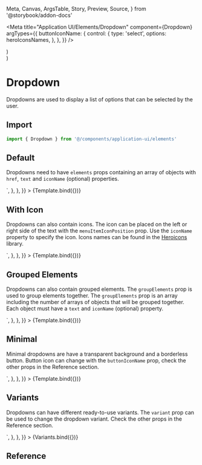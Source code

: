   Meta,
  Canvas,
  ArgsTable,
  Story,
  Preview,
  Source,
} from '@storybook/addon-docs'

<Meta
  title="Application UI/Elements/Dropdown"
  component={Dropdown}
  argTypes={{
    buttonIconName: {
      control: {
        type: 'select',
        options: heroIconsNames,
      },
    },
  }}
/>

  <div
    style={{ minHeight: '280px' }}
    className="bg-slate-100 flex justify-center"
  >
    <Dropdown {...args} />
  </div>
)

  <div style={{ minHeight: '240px' }}>
    <div style={{ maxWidth: '440px' }} className="flex gap-2 flex-wrap mx-auto">
      <Dropdown {...args} />
      <Dropdown {...args} variant="secondary" />
      <Dropdown {...args} variant="success" />
      <Dropdown {...args} variant="danger" />
      <Dropdown {...args} variant="warning" />
      <Dropdown {...args} variant="info" />
      <Dropdown {...args} variant="light" />
      <Dropdown {...args} variant="dark" />
    </div>
  </div>
)

# Dropdown

Dropdowns are used to display a list of options that can be selected by the user.

## Import

```js
import { Dropdown } from '@/components/application-ui/elements'
```

## Default

Dropdowns need to have `elements` props containing an array of objects with `href`, `text` and `iconName` (optional) properties.

<Canvas>
  <Story
    name="Default"
    args={{
      elements: [{ text: 'Link 1' }, { text: 'Link 2' }, { text: 'Link 3' }],
      buttonText: 'Dropdown',
    }}
    parameters={{
      docs: {
        source: {
          code: `<Dropdown
  elements={[
    { text: 'Link 1' },
    { text: 'Link 2' },
    { text: 'Link 3' },
  ]}
  buttonText="Dropdown"
/>`,
        },
      },
    }}
  >
    {Template.bind({})}
  </Story>
</Canvas>

## With Icon

Dropdowns can also contain icons. The icon can be placed on the left or right side of the text with the `menuItemIconPosition` prop. Use the `iconName` property to specify the icon. Icons names can be found in the [Heroicons](https://heroicons.com/) library.

<Canvas>
  <Story
    name="With Icon"
    args={{
      elements: [
        { text: 'Link 1', iconName: 'academic-cap', href: '#' },
        { text: 'Link 2', iconName: 'adjustments-vertical', href: '#' },
        { text: 'Link 3', iconName: 'arrow-up-tray', href: '#' },
      ],
      buttonText: 'Dropdown',
    }}
    parameters={{
      docs: {
        source: {
          code: `<Dropdown
  elements={[
    { text: 'Link 1', iconName: 'academic-cap', href: '#' },
    { text: 'Link 2', iconName: 'adjustments-vertical', href: '#' },
    { text: 'Link 3', iconName: 'arrow-up-tray', href: '#' },
  ]}
  buttonText="Dropdown"
/>`,
        },
      },
    }}
  >
    {Template.bind({})}
  </Story>
</Canvas>

## Grouped Elements

Dropdowns can also contain grouped elements. The `groupElements` prop is used to group elements together. The `groupElements` prop is an array including the number of arrays of objects that will be grouped together. Each object must have a `text` and `iconName` (optional) property.

<Canvas>
  <Story
    name="Grouped Elements"
    args={{
      groupElements: [
        [
          { text: 'Link 1', iconName: 'academic-cap', href: '#' },
          { text: 'Link 2', iconName: 'adjustments-vertical', href: '#' },
          { text: 'Link 3', iconName: 'arrow-up-tray', href: '#' },
        ],
        [
          { text: 'Link 1', iconName: 'arrow-trending-down', href: '#' },
          { text: 'Link 2', iconName: 'arrows-right-left', href: '#' },
        ],
      ],
      buttonText: 'Dropdown',
    }}
    parameters={{
      docs: {
        source: {
          code: `<Dropdown
  groupElements={[
    [
      { text: 'Link 1', iconName: 'academic-cap', href: '#' },
      { text: 'Link 2', iconName: 'adjustments-vertical', href: '#' },
      { text: 'Link 3', iconName: 'arrow-up-tray', href: '#' },
    ],
    [
      { text: 'Link 1', iconName: 'arrow-trending-down', href: '#' },
      { text: 'Link 2', iconName: 'arrows-right-left', href: '#' },
    ],
  ]}
  buttonText="Dropdown"
/>`,
        },
      },
    }}
  >
    {Template.bind({})}
  </Story>
</Canvas>

## Minimal

Minimal dropdowns are have a transparent background and a borderless button. Button icon can change with the `buttonIconName` prop, check the other props in the Reference section.

<Canvas>
  <Story
    name="Minimal"
    args={{
      elements: [
        { text: 'Link 1', iconName: 'academic-cap', href: '#' },
        { text: 'Link 2', iconName: 'adjustments-vertical', href: '#' },
        { text: 'Link 3', iconName: 'arrow-up-tray', href: '#' },
      ],
      buttonText: 'Dropdown',
      variant: 'light',
      minimal: true,
    }}
    parameters={{
      docs: {
        source: {
          code: `<Dropdown
  elements={[
    { text: 'Link 1', iconName: 'academic-cap', href: '#' },
    { text: 'Link 2', iconName: 'adjustments-vertical', href: '#' },
    { text: 'Link 3', iconName: 'arrow-up-tray', href: '#' },
  ]}
  buttonText="Dropdown"
  variant="light"
  minimal
/>`,
        },
      },
    }}
  >
    {Template.bind({})}
  </Story>
</Canvas>

## Variants

Dropdowns can have different ready-to-use variants. The `variant` prop can be used to change the dropdown variant. Check the other props in the Reference section.

<Canvas>
  <Story
    name="Variants"
    args={{
      elements: [
        { text: 'Link 1', iconName: 'academic-cap', href: '#' },
        { text: 'Link 2', iconName: 'adjustments-vertical', href: '#' },
        { text: 'Link 3', iconName: 'arrow-up-tray', href: '#' },
      ],
      buttonText: 'Dropdown',
    }}
    parameters={{
      docs: {
        source: {
          code: `<Dropdown
  elements={[
    { text: 'Link 1', iconName: 'academic-cap', href: '#' },
    { text: 'Link 2', iconName: 'adjustments-vertical', href: '#' },
    { text: 'Link 3', iconName: 'arrow-up-tray', href: '#' },
  ]}
  buttonText="Dropdown"
/>
<Dropdown
  elements={[
    { text: 'Link 1', iconName: 'academic-cap', href: '#' },
    { text: 'Link 2', iconName: 'adjustments-vertical', href: '#' },
    { text: 'Link 3', iconName: 'arrow-up-tray', href: '#' },
  ]}
  buttonText="Dropdown"
  variant="secondary"
/>
<Dropdown
  elements={[
    { text: 'Link 1', iconName: 'academic-cap', href: '#' },
    { text: 'Link 2', iconName: 'adjustments-vertical', href: '#' },
    { text: 'Link 3', iconName: 'arrow-up-tray', href: '#' },
  ]}
  buttonText="Dropdown"
  variant="success"
/>
<Dropdown
  elements={[
    { text: 'Link 1', iconName: 'academic-cap', href: '#' },
    { text: 'Link 2', iconName: 'adjustments-vertical', href: '#' },
    { text: 'Link 3', iconName: 'arrow-up-tray', href: '#' },
  ]}
  buttonText="Dropdown"
  variant="danger"
/>
<Dropdown
  elements={[
    { text: 'Link 1', iconName: 'academic-cap', href: '#' },
    { text: 'Link 2', iconName: 'adjustments-vertical', href: '#' },
    { text: 'Link 3', iconName: 'arrow-up-tray', href: '#' },
  ]}
  buttonText="Dropdown"
  variant="warning"
/>
<Dropdown
  elements={[
    { text: 'Link 1', iconName: 'academic-cap', href: '#' },
    { text: 'Link 2', iconName: 'adjustments-vertical', href: '#' },
    { text: 'Link 3', iconName: 'arrow-up-tray', href: '#' },
  ]}
  buttonText="Dropdown"
  variant="info"
/>
<Dropdown
  elements={[
    { text: 'Link 1', iconName: 'academic-cap', href: '#' },
    { text: 'Link 2', iconName: 'adjustments-vertical', href: '#' },
    { text: 'Link 3', iconName: 'arrow-up-tray', href: '#' },
  ]}
  buttonText="Dropdown"
  variant="light"
/>
<Dropdown
  elements={[
    { text: 'Link 1', iconName: 'academic-cap', href: '#' },
    { text: 'Link 2', iconName: 'adjustments-vertical', href: '#' },
    { text: 'Link 3', iconName: 'arrow-up-tray', href: '#' },
  ]}
  buttonText="Dropdown"
  variant="dark"
/>`,
        },
      },
    }}
  >
    {Variants.bind({})}
  </Story>
</Canvas>

## Reference

<ArgsTable of={Dropdown} id="args-table" />
